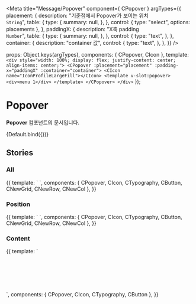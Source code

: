 
<Meta
  title="Message/Popover"
  component={ CPopover }
  argTypes={{
    placement: {
      description: "기준점에서 Popover가 보이는 위치<br/>`String`",
      table: {
        type: {
            summary: null,
        },
      },
      control: {
        type: "select",
        options: placements
      },
    },
    paddingX: {
      description: "X축 padding<br/>`Number`",
      table: {
        type: {
            summary: null,
        },
      },
      control: {
        type: "text",
      },
    },
    container: {
        description: "container 값",
        control: {
            type: "text",
        },
    },
  }}
/>

  props: Object.keys(argTypes),
  components: { CPopover, CIcon },
  template: `<div style="width: 100%; display: flex; justify-content: center; align-items: center;">
                <CPopover :placement="placement" :padding-x="paddingX" :container="container">
   			        <CIcon name="IconProfileLargeFill"></CIcon>
   			            <template v-slot:popover>
   				            <div>menu 1</div>
   			            </template>
   			    </CPopover>
   			 </div>`
});

# Popover

**Popover** 컴포넌트의 문서입니다.

<Story name="Default" height="100px">
  {Default.bind({})}
</Story>

<ArgsTable story="Default" />

## Stories
### All

<Canvas>
    <Story name="All" height="300px">
        {{
            template: `
                <CNewGrid>
                    <CNewRow>
                        <CNewCol class="flex flex-row justify-around" style="height: 120px; margin-top: 50px">
                            <CPopover placement="top-right" :open="true">
                                <CIcon name="IconProfileLargeFill"></CIcon>
                                <template v-slot:popover>
                                    <div>top-right</div>
                                </template>
                            </CPopover>
                            <CPopover placement="top" :open="true">
                                <CIcon name="IconProfileLargeFill"></CIcon>
                                <template v-slot:popover>
                                    <div>top</div>
                                </template>
                            </CPopover>
                            <CPopover placement="top-left" :open="true">
                                <CIcon name="IconProfileLargeFill"></CIcon>
                                <template v-slot:popover>
                                    <div>top-left</div>
                                </template>
                            </CPopover>
                        </CNewCol>
                    </CNewRow>
                    <CNewRow>
                        <CNewCol class="flex flex-row justify-around" style="margin-top: 30px; margin-bottom: 70px">
                            <CPopover placement="top-right" :open="true">
                                <CIcon name="IconProfileLargeFill"></CIcon>
                                <template v-slot:popover>
                                    <CTypography type="body2">Title</CTypography>
                                    <CTypography type="caption1" color="gray800">content</CTypography>
                                    <CButton>button</CButton>
                                </template>
                            </CPopover>
                            <CPopover placement="top" :open="true">
                                <CIcon name="IconProfileLargeFill"></CIcon>
                                <template v-slot:popover>
                                    <CTypography type="body2">Title</CTypography>
                                    <CTypography type="caption1" color="gray800">content</CTypography>
                                    <CButton>button</CButton>
                                </template>
                            </CPopover>
                            <CPopover placement="top-left" :open="true">
                                <CIcon name="IconProfileLargeFill"></CIcon>
                                <template v-slot:popover>
                                    <CTypography type="body2">Title</CTypography>
                                    <CTypography type="caption1" color="gray800">content</CTypography>
                                    <CButton>button</CButton>
                                </template>
                            </CPopover>
                        </CNewCol>
                    </CNewRow>
                    <CNewRow>
                        <CNewCol class="flex flex-row justify-around" style="height: 120px">
                            <CPopover placement="bottom-right" :open="true">
                                <CIcon name="IconProfileLargeFill"></CIcon>
                                    <template v-slot:popover>
                                        <div>bottom-right</div>
                                    </template>
                            </CPopover>
                            <CPopover placement="bottom" :open="true">
                                <CIcon name="IconProfileLargeFill"></CIcon>
                                    <template v-slot:popover>
                                        <div>bottom</div>
                                    </template>
                            </CPopover>
                            <CPopover placement="bottom-left" :open="true">
                                <CIcon name="IconProfileLargeFill"></CIcon>
                                    <template v-slot:popover>
                                        <div>bottom-left</div>
                                    </template>
                            </CPopover>
                        </CNewCol>
                    </CNewRow>
                    <CNewRow>
                        <CNewCol class="flex flex-row justify-around" style="height: 150px">
                            <CPopover placement="bottom-right" :open="true">
                                <CIcon name="IconProfileLargeFill"></CIcon>
                                    <template v-slot:popover>
                                        <CTypography type="body2">Title</CTypography>
                                        <CTypography type="caption1" color="gray800">content</CTypography>
                                        <CButton>button</CButton>
                                    </template>
                            </CPopover>
                            <CPopover placement="bottom" :open="true">
                                <CIcon name="IconProfileLargeFill"></CIcon>
                                    <template v-slot:popover>
                                        <CTypography type="body2">Title</CTypography>
                                        <CTypography type="caption1" color="gray800">content</CTypography>
                                        <CButton>button</CButton>
                                    </template>
                            </CPopover>
                            <CPopover placement="bottom-left" :open="true">
                                <CIcon name="IconProfileLargeFill"></CIcon>
                                    <template v-slot:popover>
                                        <CTypography type="body2">Title</CTypography>
                                        <CTypography type="caption1" color="gray800">content</CTypography>
                                        <CButton>button</CButton>
                                    </template>
                            </CPopover>
                        </CNewCol>
                    </CNewRow>
                    <CNewRow class="mt-40">
                        <CNewCol class="flex flex-row justify-around" style="height: 40px">
                            <CPopover placement="right-top" :open="true">
                                <CIcon name="IconProfileLargeFill"></CIcon>
                                    <template v-slot:popover>
                                        <div>right-top</div>
                                    </template>
                            </CPopover>
                            <CPopover placement="right" :open="true">
                                <CIcon name="IconProfileLargeFill"></CIcon>
                                    <template v-slot:popover>
                                        <div>right</div>
                                    </template>
                            </CPopover>
                            <CPopover placement="right-bottom" :open="true">
                                <CIcon name="IconProfileLargeFill"></CIcon>
                                    <template v-slot:popover>
                                        <div>right-bottom</div>
                                    </template>
                            </CPopover>
                        </CNewCol>
                    </CNewRow>
                    <CNewRow class="mt-80">
                        <CNewCol class="flex flex-row justify-around" style="height: 110px">
                            <CPopover placement="right-top" :open="true">
                                <CIcon name="IconProfileLargeFill"></CIcon>
                                    <template v-slot:popover>
                                        <CTypography type="body2">Title</CTypography>
                                        <CTypography type="caption1" color="gray800">content</CTypography>
                                        <CButton>button</CButton>
                                    </template>
                            </CPopover>
                            <CPopover placement="right" :open="true">
                                <CIcon name="IconProfileLargeFill"></CIcon>
                                    <template v-slot:popover>
                                        <CTypography type="body2">Title</CTypography>
                                        <CTypography type="caption1" color="gray800">content</CTypography>
                                        <CButton>button</CButton>
                                    </template>
                            </CPopover>
                            <CPopover placement="right-bottom" :open="true">
                                <CIcon name="IconProfileLargeFill"></CIcon>
                                    <template v-slot:popover>
                                        <CTypography type="body2">Title</CTypography>
                                        <CTypography type="caption1" color="gray800">content</CTypography>
                                        <CButton>button</CButton>
                                    </template>
                            </CPopover>
                        </CNewCol>
                    </CNewRow>
                </CNewGrid>
            `,
            components: { CPopover, CIcon, CTypography, CButton, CNewGrid, CNewRow, CNewCol },
        }}
    </Story>
</Canvas>

### Position
<Canvas>
    <Story name="Position" height="100px">
        {{
            template: `
                <CNewGrid>
                    <CNewRow>
                        <CNewCol class="flex flex-row justify-around" style="margin-top: 50px; margin-bottom: 30px">
                            <CPopover placement="top-right" :open="true">
                                <CIcon name="IconProfileLargeFill"></CIcon>
                                <template v-slot:popover>
                                    <div>top-right</div>
                                </template>
                            </CPopover>
                            <CPopover placement="top" :open="true">
                                <CIcon name="IconProfileLargeFill"></CIcon>
                                <template v-slot:popover>
                                    <div>top</div>
                                </template>
                            </CPopover>
                            <CPopover placement="top-left" :open="true">
                                <CIcon name="IconProfileLargeFill"></CIcon>
                                <template v-slot:popover>
                                    <div>top-left</div>
                                </template>
                            </CPopover>
                        </CNewCol>
                    </CNewRow>
                    <CNewRow>
                        <CNewCol class="flex flex-row justify-around" style="height: 60px">
                            <CPopover placement="bottom-right" :open="true">
                                <CIcon name="IconProfileLargeFill"></CIcon>
                                    <template v-slot:popover>
                                        <div>bottom-right</div>
                                    </template>
                            </CPopover>
                            <CPopover placement="bottom" :open="true">
                                <CIcon name="IconProfileLargeFill"></CIcon>
                                    <template v-slot:popover>
                                        <div>bottom</div>
                                    </template>
                            </CPopover>
                            <CPopover placement="bottom-left" :open="true">
                                <CIcon name="IconProfileLargeFill"></CIcon>
                                    <template v-slot:popover>
                                        <div>bottom-left</div>
                                    </template>
                            </CPopover>
                        </CNewCol>
                    </CNewRow>
                    <CNewRow class="mt-40">
                        <CNewCol class="flex flex-row justify-around" style="height: 40px">
                            <CPopover placement="right-top" :open="true">
                                <CIcon name="IconProfileLargeFill"></CIcon>
                                    <template v-slot:popover>
                                        <div>right-top</div>
                                    </template>
                            </CPopover>
                            <CPopover placement="right" :open="true">
                                <CIcon name="IconProfileLargeFill"></CIcon>
                                    <template v-slot:popover>
                                        <div>right</div>
                                    </template>
                            </CPopover>
                            <CPopover placement="right-bottom" :open="true">
                                <CIcon name="IconProfileLargeFill"></CIcon>
                                    <template v-slot:popover>
                                        <div>right-bottom</div>
                                    </template>
                            </CPopover>
                        </CNewCol>
                    </CNewRow>
                </CNewGrid>
            `,
            components: { CPopover, CIcon, CTypography, CButton, CNewGrid, CNewRow, CNewCol },
        }}
    </Story>
</Canvas>

### Content
<Canvas>
    <Story name="Content" height="200px">
        {{
            template: `
                <div style="width: 100%; height: 100px; display: flex; justify-content: space-around; align-items: center">
                    <CPopover placement="bottom-right" :open="true">
                        <CIcon name="IconProfileLargeFill"></CIcon>
                            <template v-slot:popover>
                                <CTypography type="body2">Title</CTypography>
                                <CTypography type="caption1" color="gray800">content</CTypography>
                                <CButton>button</CButton>
                            </template>
                    </CPopover>
                    <CPopover placement="bottom" :open="true">
                        <CIcon name="IconProfileLargeFill"></CIcon>
                            <template v-slot:popover>
                                <CTypography type="body2">Title</CTypography>
                                <CTypography type="caption1" color="gray800">content</CTypography>
                                <CButton>button</CButton>
                            </template>
                    </CPopover>
                    <CPopover placement="bottom-left" :open="true">
                        <CIcon name="IconProfileLargeFill"></CIcon>
                            <template v-slot:popover>
                                <CTypography type="body2">Title</CTypography>
                                <CTypography type="caption1" color="gray800">content</CTypography>
                                <CButton>button</CButton>
                            </template>
                    </CPopover>
                    <CPopover placement="right" :open="true">
                        <CIcon name="IconProfileLargeFill"></CIcon>
                            <template v-slot:popover>
                                <CTypography type="body2">Title</CTypography>
                                <CTypography type="caption1" color="gray800">content</CTypography>
                                <CButton>button</CButton>
                            </template>
                    </CPopover>
                 </div>
        `,
          components: { CPopover, CIcon, CTypography, CButton },
        }}
    </Story>
</Canvas>
